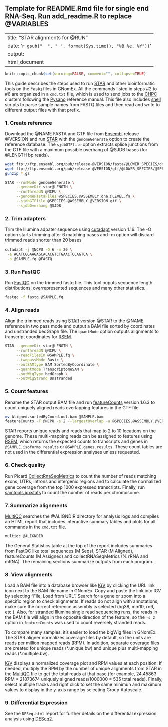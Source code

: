 ## Template for README.Rmd file for single end RNA-Seq.  Run add_readme.R to replace @VARIABLES

---
title: "STAR alignments for @RUN"
date: '`r gsub("  ", " ", format(Sys.time(), "%B %e, %Y"))`'
output:
  html_document
---

```r
knitr::opts_chunk$set(warning=FALSE, comment="", collapse=TRUE)
```

This guide describes the steps used to run [STAR] and other bioinformatic tools
on the Fastq files in GNomEx. All the commands listed in steps #2 to #6 are
organized in a `cmd.txt` file,  which is used to send jobs to the [CHPC]
clusters following the [Pysano] reference manual.  This file also includes
[shell] scripts to parse sample names from FASTQ files and then read and write
to different output files with that prefix.

### 1. Create reference

Download the @NAME FASTA and GTF file from [Ensembl] release @VERSION and
run [STAR] with the `genomeGenerate` option to create the reference database.
The `sjdbGTFfile` option extracts splice junctions from the GTF file with a
maximum possible overhang of @SJDB bases (for @LENGTH bp reads).

```bash
wget ftp://ftp.ensembl.org/pub/release-@VERSION/fasta/@LOWER_SPECIES/dna/@SPECIES.@ASSEMBLY.dna.@LEVEL.fa.gz
wget ftp://ftp.ensembl.org/pub/release-@VERSION/gtf/@LOWER_SPECIES/@SPECIES.@ASSEMBLY.@VERSION.gtf.gz
gunzip *.gz

STAR --runMode genomeGenerate \
     --genomeDir star@LENGTH \
     --runThreadN @NCPU \
     --genomeFastaFiles @SPECIES.@ASSEMBLY.dna.@LEVEL.fa \
     --sjdbGTFfile @SPECIES.@ASSEMBLY.@VERSION.gtf \
     --sjdbOverhang @SJDB
```

### 2. Trim adapters

Trim the Illumina adpater sequence using [cutadapt] version 1.16.  The -O
option starts trimming after 6 matching bases and -m option will discard trimmed
reads shorter than 20 bases

```bash
cutadapt -j @NCPU -O 6 -m 20 \
 -a AGATCGGAAGAGCACACGTCTGAACTCCAGTCA \
 -o @SAMPLE.fq @FASTQ
```

### 3. Run FastQC

Run [FastQC] on the trimmed fastq file.  This tool ouputs sequence length distributions,
overrepresented sequences and many other statistics.

```bash
fastqc -f fastq @SAMPLE.fq
```

### 4. Align reads

Align the trimmed reads using [STAR] version @STAR to the @NAME reference in two
pass mode and output a BAM file sorted by coordinates and unstranded bedGraph file.
The `quantMode` option outputs alignments to transcript coordinates for [RSEM].

```bash
STAR --genomeDir star@LENGTH \
     --runThreadN @NCPU \
     --readFilesIn @SAMPLE.fq \
     --twopassMode Basic \
     --outSAMtype BAM SortedByCoordinate \
     --quantMode TranscriptomeSAM \
     --outWigType bedGraph \
     --outWigStrand Unstranded
```

### 5. Count features

Rename the STAR output BAM file and run [featureCounts] version 1.6.3 to count uniquely
aligned reads overlapping features in the GTF file.

```bash
mv Aligned.sortedByCoord.out.bam @SAMPLE.bam
featureCounts -T @NCPU -s 2 --largestOverlap -a @SPECIES.@ASSEMBLY.@VERSION.gtf @SAMPLE.counts @SAMPLE.bam
```

STAR reports unique reads and reads that map to 2 to 10 locations on the genome.  These multi-mapping
reads can be assigned to features using [RSEM], which returns the expected counts to transcripts and genes
in `@SAMPLE.isoforms.results` or `@SAMPLE.genes.results`.  These count tables are not used
in the differential expression analyses unless requested.

### 6. Check quality

Run Picard [CollectRnaSeqMetrics] to count the number of reads matching exons,
UTRs, introns and intergenic regions and to calculate the normalized gene
coverage from the top 1000 expressed transcripts. Finally, run [samtools idxstats] to
count the number of reads per chromosome.

### 7. Summarize alignments

[MultiQC] searches the @ALIGNDIR directory for analysis logs and compiles an
HTML report that includes interactive summary tables and plots for all commands
in the `cmd.txt` file.

```bash
multiqc @ALIGNDIR
```

The General Statistics table at the top of the report includes summaries from
FastQC like total sequences (M Seqs), STAR (M Aligned), featureCounts (M
Assigned) and collectRNASeqMetrics (% rRNA and mRNA).   The remaining sections
summarize outputs from each program.

### 8.  View alignments

Load a BAM file into a database browser like [IGV] by clicking the URL link icon
next to the BAM file name in GNomEx.   Copy and paste the link into IGV by
selecting "File, Load from URL".   Search for a gene or zoom into a specific
region to check alignments. If reads do not align with annotations, make sure
the correct reference assembly is selected (hg38, mm10, rn6, etc.).  Also, for
stranded Illumina single read sequencing runs, the reads in the BAM file will
align in the opposite direction of the feature,  so the `-s 2` option in
`featureCounts` was used to count reversely stranded reads.

To compare many samples, it's easier to load the bigWig files in GNomEx. The
STAR aligner normalizes coverage files by default, so the units are reads per
million mapped reads (RPM). In addition, separate coverage files are created for
unique reads (\*.unique.bw) and unique plus multi-mapping reads
(\*.multiple.bw).

[IGV] displays a normalized coverage plot and RPM values at each position.
If needed, multiply the RPM by the number of unique alignments from
STAR in the [MultiQC] file to get the total reads at that base (for example,
24.45863 RPM * 21873674 uniquely aligned reads/1000000 = 535 total reads).
Finally, select multiple tracks and right click to set the same minimun and
maximum values to display in the y-axis range by selecting Group Autoscale.

### 9. Differential Expression

See the `DESeq.html` report for further details on the differential expression analysis using
[DESeq2].

<br>


[DESeq2]: http://www.bioconductor.org/packages/release/bioc/html/DESeq2.html
[RSEM]: https://deweylab.github.io/RSEM/
[cutadapt]: http://cutadapt.readthedocs.io/en/stable/index.html
[STAR]: https://github.com/alexdobin/STAR
[Ensembl]: http://uswest.ensembl.org/info/data/ftp/index.html
[Pysano]: https://uofuhealth.utah.edu/huntsman/shared-resources/gba/bioinformatics/infrastructure/pysano.php
[CHPC]: https://www.chpc.utah.edu/
[shell]: http://tldp.org/LDP/abs/html/index.html
[IGV]: http://software.broadinstitute.org/software/igv/
[featureCounts]: http://bioinf.wehi.edu.au/featureCounts/
[FastQC]: http://www.bioinformatics.babraham.ac.uk/projects/fastqc/
[CollectRnaSeqMetrics]: https://broadinstitute.github.io/picard/command-line-overview.html#CollectRnaSeqMetrics
[samtools idxstats]: http://www.htslib.org/
[MultiQC]: http://multiqc.info/
